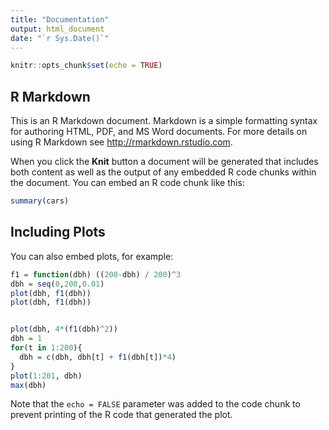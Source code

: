 ```yaml
---
title: "Documentation"
output: html_document
date: "`r Sys.Date()`"
---
```


```r
knitr::opts_chunk$set(echo = TRUE)
```

## R Markdown

This is an R Markdown document. Markdown is a simple formatting syntax for authoring HTML, PDF, and MS Word documents. For more details on using R Markdown see <http://rmarkdown.rstudio.com>.

When you click the **Knit** button a document will be generated that includes both content as well as the output of any embedded R code chunks within the document. You can embed an R code chunk like this:

```r
summary(cars)
```

## Including Plots

You can also embed plots, for example:

```r
f1 = function(dbh) ((200-dbh) / 200)^3
dbh = seq(0,200,0.01)
plot(dbh, f1(dbh))
plot(dbh, f1(dbh))


plot(dbh, 4*(f1(dbh)^2))
dbh = 1
for(t in 1:200){
  dbh = c(dbh, dbh[t] + f1(dbh[t])*4)
}
plot(1:201, dbh)
max(dbh)

```

Note that the `echo = FALSE` parameter was added to the code chunk to prevent printing of the R code that generated the plot.
